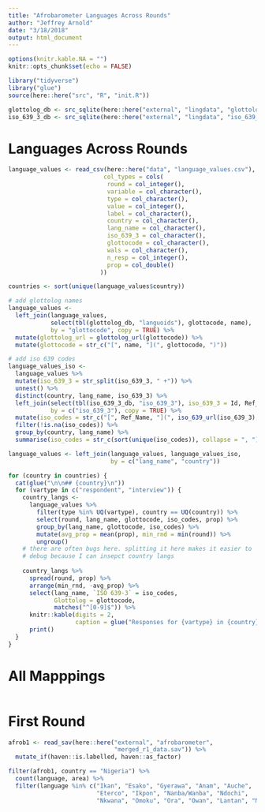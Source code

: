 ```yaml
---
title: "Afrobarometer Languages Across Rounds"
author: "Jeffrey Arnold"
date: "3/18/2018"
output: html_document
---
```


```r
options(knitr.kable.NA = "")
knitr::opts_chunk$set(echo = FALSE)
```

```r
library("tidyverse")
library("glue")
source(here::here("src", "R", "init.R"))

glottolog_db <- src_sqlite(here::here("external", "lingdata", "glottolog.db"))
iso_639_3_db <- src_sqlite(here::here("external", "lingdata", "iso_639_3.db"))
```


# Languages Across Rounds

```r
language_values <- read_csv(here::here("data", "language_values.csv"), na = "",
                           col_types = cols(
                            round = col_integer(),
                            variable = col_character(),
                            type = col_character(),
                            value = col_integer(),
                            label = col_character(),
                            country = col_character(),
                            lang_name = col_character(),
                            iso_639_3 = col_character(),
                            glottocode = col_character(),
                            wals = col_character(),
                            n_resp = col_integer(),
                            prop = col_double()
                          ))

countries <- sort(unique(language_values$country))

# add glottolog names
language_values <- 
  left_join(language_values, 
            select(tbl(glottolog_db, "languoids"), glottocode, name),
            by = "glottocode", copy = TRUE) %>%
  mutate(glottolog_url = glottolog_url(glottocode)) %>%
  mutate(glottocode = str_c("[", name, "](", glottocode, ")"))

# add iso 639 codes
language_values_iso <- 
  language_values %>%
  mutate(iso_639_3 = str_split(iso_639_3, " +")) %>%
  unnest() %>%
  distinct(country, lang_name, iso_639_3) %>%
  left_join(select(tbl(iso_639_3_db, "iso_639_3"), iso_639_3 = Id, Ref_Name),  
            by = c("iso_639_3"), copy = TRUE) %>%
  mutate(iso_codes = str_c("[", Ref_Name, "](", iso_639_url(iso_639_3), ")")) %>%
  filter(!is.na(iso_codes)) %>%
  group_by(country, lang_name) %>%
  summarise(iso_codes = str_c(sort(unique(iso_codes)), collapse = ", "))

language_values <- left_join(language_values, language_values_iso,
                             by = c("lang_name", "country"))

for (country in countries) {
  cat(glue("\n\n## {country}\n"))  
  for (vartype in c("respondent", "interview")) {  
    country_langs <- 
      language_values %>%
        filter(type %in% UQ(vartype), country == UQ(country)) %>%
        select(round, lang_name, glottocode, iso_codes, prop) %>%
        group_by(lang_name, glottocode, iso_codes) %>%
        mutate(avg_prop = mean(prop), min_rnd = min(round)) %>%
        ungroup()
    # there are often bugs here. splitting it here makes it easier to 
    # debug because I can insepct country langs
    
    country_langs %>%
      spread(round, prop) %>%
      arrange(min_rnd, -avg_prop) %>%
      select(lang_name, `ISO 639-3` = iso_codes, 
             Glottolog = glottocode,
             matches("^[0-9]$")) %>%
      knitr::kable(digits = 2, 
                   caption = glue("Responses for {vartype} in {country}")) %>%
      print()
  }
}

```

# All Mapppings

```r


```

# First Round

```r
afrob1 <- read_sav(here::here("external", "afrobarometer",
                              "merged_r1_data.sav")) %>%
  mutate_if(haven::is.labelled, haven::as_factor)
```

```r
filter(afrob1, country == "Nigeria") %>%
  count(language, area) %>% 
  filter(language %in% c("Ikan", "Esako", "Gyerawa", "Anam", "Auche",
                         "Eterco", "Ikpon", "Nanba/Wanba", "Ndochi",
                         "Nkwana", "Omoku", "Ora", "Owan", "Lantan", "Madara"))
```

